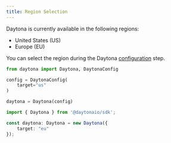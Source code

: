 ```yaml
---
title: Region Selection
---
```



Daytona is currently available in the following regions:

- United States (US)
- Europe (EU)

You can select the region during the Daytona [configuration](/docs/en/configuration) step.

```python
from daytona import Daytona, DaytonaConfig

config = DaytonaConfig(
    target="us"
)

daytona = Daytona(config)
```

```typescript
import { Daytona } from '@daytonaio/sdk';

const daytona: Daytona = new Daytona({
    target: "eu"
});
```
